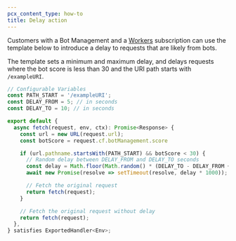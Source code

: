 ```yaml
---
pcx_content_type: how-to
title: Delay action
---
```


Customers with a Bot Management and a [Workers](/workers/) subscription can use the template below to introduce a delay to requests that are likely from bots.

The template sets a minimum and maximum delay, and delays requests where the bot score is less than 30 and the URI path starts with `/exampleURI`.

```js title="Workers template"
// Configurable Variables
const PATH_START = '/exampleURI';
const DELAY_FROM = 5; // in seconds
const DELAY_TO = 10; // in seconds

export default {
  async fetch(request, env, ctx): Promise<Response> {
    const url = new URL(request.url);
    const botScore = request.cf.botManagement.score

    if (url.pathname.startsWith(PATH_START) && botScore < 30) {
      // Random delay between DELAY_FROM and DELAY_TO seconds
      const delay = Math.floor(Math.random() * (DELAY_TO - DELAY_FROM + 1)) + DELAY_FROM;
      await new Promise(resolve => setTimeout(resolve, delay * 1000));

      // Fetch the original request
      return fetch(request);
    }

    // Fetch the original request without delay
    return fetch(request);
  },
} satisfies ExportedHandler<Env>;
```
